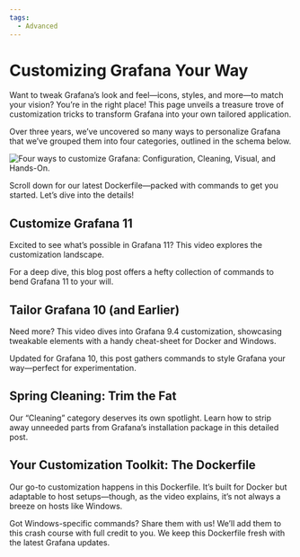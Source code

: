 ```yaml
---
tags:
  - Advanced
---
```



# Customizing Grafana Your Way

Want to tweak Grafana’s look and feel—icons, styles, and more—to match your vision? You’re in the right place! This page unveils a treasure trove of customization tricks to transform Grafana into your own tailored application.

Over three years, we’ve uncovered so many ways to personalize Grafana that we’ve grouped them into four categories, outlined in the schema below.

<Image
  title="Four ways to customize Grafana: Configuration, Cleaning, Visual, and Hands-On."
  src="/img/grafana/customization.png"
/>

Scroll down for our latest Dockerfile—packed with commands to get you started. Let’s dive into the details!

## Customize Grafana 11

Excited to see what’s possible in Grafana 11? This video explores the customization landscape.

<Youtube id="8ArQ0vlWA88" title="What Can You Customize in Grafana 11?" />

For a deep dive, this blog post offers a hefty collection of commands to bend Grafana 11 to your will.

<BlogPost id="how-to-customize-grafana-11.1.0" />

## Tailor Grafana 10 (and Earlier)

Need more? This video dives into Grafana 9.4 customization, showcasing tweakable elements with a handy cheat-sheet for Docker and Windows.

<Youtube
  id="ChI78v4UZc0"
  title="How to Customize Grafana 9.4: A Cheat-Sheet for Docker and Windows"
/>

Updated for Grafana 10, this post gathers commands to style Grafana your way—perfect for experimentation.

<BlogPost id="how-to-customize-the-grafana-user-interface-8d70a42dc2b6" />

## Spring Cleaning: Trim the Fat

Our “Cleaning” category deserves its own spotlight. Learn how to strip away unneeded parts from Grafana’s installation package in this detailed post.

<BlogPost id="native-grafana-plugins-20230409" />

## Your Customization Toolkit: The Dockerfile

Our go-to customization happens in this Dockerfile. It’s built for Docker but adaptable to host setups—though, as the video explains, it’s not always a breeze on hosts like Windows.

Got Windows-specific commands? Share them with us! We’ll add them to this crash course with full credit to you. We keep this Dockerfile fresh with the latest Grafana updates.

<Code
  url="https://github.com/VolkovLabs/volkovlabs-app/blob/main/Dockerfile"
  language="docker"
/>

